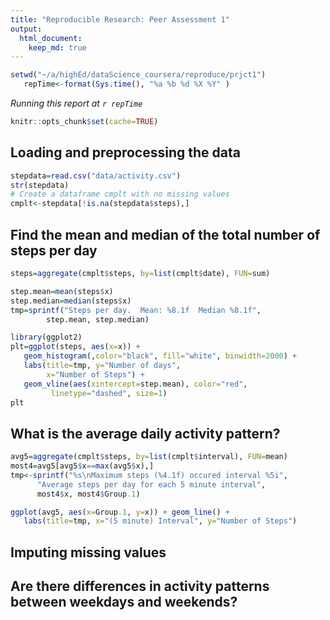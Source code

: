 ```yaml
---
title: "Reproducible Research: Peer Assessment 1"
output: 
  html_document:
    keep_md: true
---
```

```r
setwd("~/a/highEd/dataScience_coursera/reproduce/prjct1")
   repTime<-format(Sys.time(), "%a %b %d %X %Y" )
```
*Running this report at `r repTime`*
```r
knitr::opts_chunk$set(cache=TRUE)
```

## Loading and preprocessing the data
```r
stepdata=read.csv("data/activity.csv")
str(stepdata)
# Create a dataframe cmplt with no missing values
cmplt<-stepdata[!is.na(stepdata$steps),]
```
## Find the mean and median of the total number of steps per day
```r
steps=aggregate(cmplt$steps, by=list(cmplt$date), FUN=sum)

step.mean=mean(steps$x)
step.median=median(steps$x)
tmp=sprintf("Steps per day.  Mean: %8.1f  Median %8.1f",
        step.mean, step.median)
```
```r
library(ggplot2)
plt=ggplot(steps, aes(x=x)) + 
   geom_histogram(,color="black", fill="white", binwidth=2000) +
   labs(title=tmp, y="Number of days", 
        x="Number of Steps") +
   geom_vline(aes(xintercept=step.mean), color="red", 
         linetype="dashed", size=1)
plt
```
  

## What is the average daily activity pattern?

```r
avg5=aggregate(cmplt$steps, by=list(cmplt$interval), FUN=mean)
most4=avg5[avg5$x==max(avg5$x),]
tmp<-sprintf("%s\nMaximum steps (%4.1f) occured interval %5i", 
      "Average steps per day for each 5 minute interval",
      most4$x, most4$Group.1)

ggplot(avg5, aes(x=Group.1, y=x)) + geom_line() + 
   labs(title=tmp, x="(5 minute) Interval", y="Number of Steps")

```

## Imputing missing values



## Are there differences in activity patterns between weekdays and weekends?

